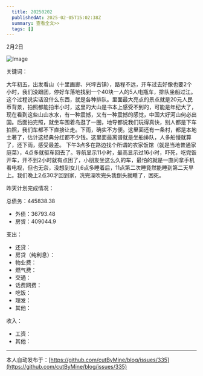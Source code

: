 ```yaml
---
  title: 20250202
  publishedAt: 2025-02-05T15:02:38Z
  summary: 查看全文>>
  tags: []
---
```


2月2日 

![Image](https://github.com/user-attachments/assets/6e21edf3-16e0-4084-9383-80e806869ec3)

关键词：

大年初五，出发看山（十里画廊、兴坪古镇），路程不远，开车过去好像也要2个小时，我们没跟团，停好车落地找到一个40块一人的5人电瓶车，排队坐船过江。这个过程说实话没什么东西，就是各种排队。里面最大亮点的景点就是20元人民币背景，拍照都能拍半小时，这里的大山是书本上感受不到的，可能是年纪大了，现在看到这些山山水水，有一种震撼，又有一种震撼的感觉，中国大好河山何必出国。后面拍完照，就坐车围着岛逛了一圈，地导都说我们玩得真快，别人都是下车拍照，我们车都不下直接让走。下雨，确实不方便。这里面还有一条村，都是本地土著了，估计这经典分红都不少钱。这里面最离谱就是坐船排队，人多船慢就算了，还下雨，感受最差。
下午3点多在路边找个所谓的农家饭馆（就是当地普通家庭菜），4点多就驱车回去了。导航显示11小时，最高显示过16小时，吓死，吃完饭开车，开不到2小时就有点困了，小朋友坐这么久的车，最怕的就是一直问拿手机看电视，但也无奈，没想到女儿6点多睡着后，11点第二次睡竟然能睡到第二天早上。我们晚上2点30才回到家，洗完澡吹完头我倒头就睡了，困死。

昨天计划完成情况：

总债务：445838.38
- 外债：36793.48
- 房贷：409044.9

支出：
- 还贷：
- 房贷（纯利息）：
- 物业费：
- 燃气费：
- 交通：
- 话费网费：
- 吃饭：
- 理发：
- 其他：

收入：
- 工资：
- 其他：


---
本人自动发布于：[https://github.com/cutByMine/blog/issues/335](https://github.com/cutByMine/blog/issues/335)
